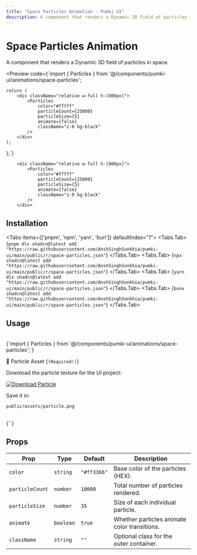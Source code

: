 ```yaml
---
title: "Space Particles Animation - Pumki UI"
description: A component that renders a Dynamic 3D field of particles in space.
---
```



# Space Particles Animation

A component that renders a Dynamic 3D field of particles in space.

<Preview
  code={`import { Particles } from '@/components/pumki-ui/animations/space-particles';

    return (
        <div className="relative w-full h-[800px]">
            <Particles
                color="#fffff"
                particleCount={25000}
                particleSize={5}
                animate={false}
                className="z-0 bg-black"
            />
        </div>
    );
};`}
>
        <div className="relative w-full h-[800px]">
            <Particles
                color="#fffff"
                particleCount={25000}
                particleSize={5}
                animate={false}
                className="z-0 bg-black"
            />
        </div>

</Preview>

## Installation

<Tabs items={['pnpm', 'npm', 'yarn', 'bun']} defaultIndex="1">
  <Tabs.Tab>
    <CodeBlock language="bash">
      {`pnpm dlx shadcn@latest add "https://raw.githubusercontent.com/AnshSinghSonkhia/pumki-ui/main/public/r/space-particles.json"`}
    </CodeBlock>
  </Tabs.Tab>
  <Tabs.Tab>
    <CodeBlock language="bash">
      {`npx shadcn@latest add "https://raw.githubusercontent.com/AnshSinghSonkhia/pumki-ui/main/public/r/space-particles.json"`}
    </CodeBlock>
  </Tabs.Tab>
  <Tabs.Tab>
    <CodeBlock language="bash">
      {`yarn dlx shadcn@latest add "https://raw.githubusercontent.com/AnshSinghSonkhia/pumki-ui/main/public/r/space-particles.json"`}
    </CodeBlock>
  </Tabs.Tab>
  <Tabs.Tab>
    <CodeBlock language="bash">
      {`bunx shadcn@latest add "https://raw.githubusercontent.com/AnshSinghSonkhia/pumki-ui/main/public/r/space-particles.json"`}
    </CodeBlock>
  </Tabs.Tab>
</Tabs>

## Usage

<br/>

<CodeBlock language="typescript">
    {`import { Particles } from '@/components/pumki-ui/animations/space-particles';`}
</CodeBlock>

<br/>

<Callout type="important">🎨 Particle Asset {`(Required!)`}</Callout>

Download the particle texture for the UI project:  

[![Download Particle](https://img.shields.io/badge/Download-Particle-blue?style=plastic&logo=github)](https://github.com/AnshSinghSonkhia/pumki-ui/blob/main/public/assets/particle.png)  

<Callout type="info">Save it in:</Callout>  

`public/assets/particle.png`

<br/>

<CodeBlock language="typescript">
    {`<Particles
        color="#fffff"
        particleCount={25000}
        particleSize={5}
        animate={false}
        className="z-0"
    />`}
</CodeBlock>

## Props


<PumkiTableStyles />

<PumkiTable>
  <table className="pumki-table">
    <thead>
      <tr>
        <th>Prop</th>
        <th>Type</th>
        <th>Default</th>
        <th>Description</th>
      </tr>
    </thead>
    <tbody>
      <tr>
        <td><code>color</code></td>
        <td><code>string</code></td>
        <td><code>"#ff3366"</code></td>
        <td>Base color of the particles (HEX).</td>
      </tr>
      <tr>
        <td><code>particleCount</code></td>
        <td><code>number</code></td>
        <td><code>10000</code></td>
        <td>Total number of particles rendered.</td>
      </tr>
      <tr>
        <td><code>particleSize</code></td>
        <td><code>number</code></td>
        <td><code>35</code></td>
        <td>Size of each individual particle.</td>
      </tr>
      <tr>
        <td><code>animate</code></td>
        <td><code>boolean</code></td>
        <td><code>true</code></td>
        <td>Whether particles animate color transitions.</td>
      </tr>
      <tr>
        <td><code>className</code></td>
        <td><code>string</code></td>
        <td><code>""</code></td>
        <td>Optional class for the outer container.</td>
      </tr>
    </tbody>
  </table>
</PumkiTable>
